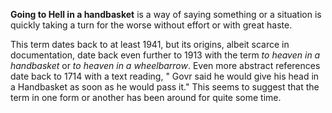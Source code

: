 '''Going to Hell in a handbasket''' is a way of saying something or a situation is quickly taking a turn for the worse without effort or with great haste.

This term dates back to at least 1941, but its origins, albeit scarce in documentation, date back even further to 1913 with the term ''to heaven in a handbasket'' or ''to heaven in a wheelbarrow''. Even more abstract references date back to 1714 with a text reading, " Govr said he would give his head in a Handbasket as soon as he would pass it." This seems to suggest that the term in one form or another has been around for quite some time.

{{stub}}